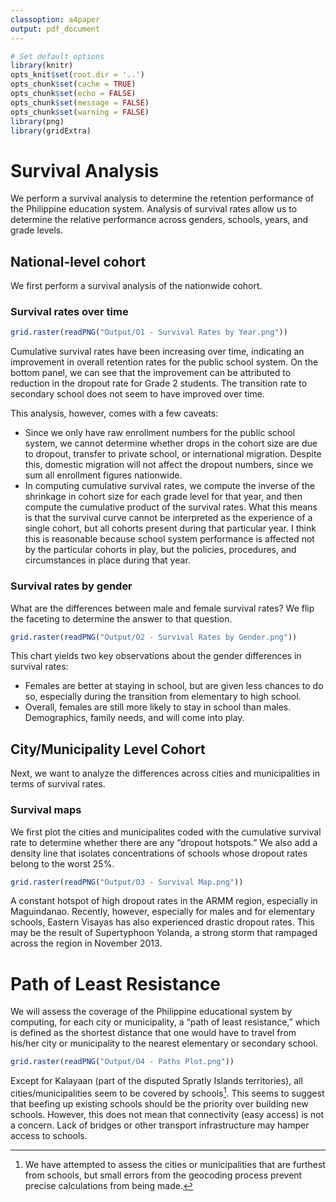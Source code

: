 ```yaml
---
classoption: a4paper
output: pdf_document
---
```


```r
# Set default options
library(knitr)
opts_knit$set(root.dir = '..')
opts_chunk$set(cache = TRUE)
opts_chunk$set(echo = FALSE)
opts_chunk$set(message = FALSE)
opts_chunk$set(warning = FALSE)
library(png)
library(gridExtra)
```

# Survival Analysis

We perform a survival analysis to determine the retention performance of the Philippine education system. Analysis of survival rates allow us to determine the relative performance across genders, schools, years, and grade levels.

## National-level cohort

We first perform a survival analysis of the nationwide cohort. 

### Survival rates over time

```r
grid.raster(readPNG("Output/O1 - Survival Rates by Year.png"))
```

Cumulative survival rates have been increasing over time, indicating an improvement in overall retention rates for the public school system. On the bottom panel, we can see that the improvement can be attributed to reduction in the dropout rate for Grade 2 students. The transition rate to secondary school does not seem to have improved over time.

This analysis, however, comes with a few caveats:

* Since we only have raw enrollment numbers for the public school system, we cannot determine whether drops in the cohort size are due to dropout, transfer to private school, or international migration.  Despite this, domestic migration will not affect the dropout numbers, since we sum all enrollment figures nationwide.
* In computing cumulative survival rates, we compute the inverse of the shrinkage in cohort size for each grade level for that year, and then compute the cumulative product of the survival rates. What this means is that the survival curve cannot be interpreted as the experience of a single cohort, but all cohorts present during that particular year. I think this is reasonable because school system performance is affected not by the particular cohorts in play, but the policies, procedures, and circumstances in place during that year.

### Survival rates by gender

What are the differences between male and female survival rates? We flip the faceting to determine the answer to that question.  

```r
grid.raster(readPNG("Output/O2 - Survival Rates by Gender.png"))
```

This chart yields two key observations about the gender differences in survival rates:

* Females are better at staying in school, but are given less chances to do so, especially during the transition from elementary to high school.
* Overall, females are still more likely to stay in school than males. Demographics, family needs, and will come into play.

## City/Municipality Level Cohort

Next, we want to analyze the differences across cities and municipalities in terms of survival rates.

### Survival maps

We first plot the cities and municipalites coded with the cumulative survival rate to determine whether there are any "dropout hotspots." We also add a density line that isolates concentrations of schools whose dropout rates belong to the worst 25%.

```r
grid.raster(readPNG("Output/O3 - Survival Map.png"))
```

A constant hotspot of high dropout rates in the ARMM region, especially in Maguindanao. Recently, however, especially for males and for elementary schools, Eastern Visayas has also experienced drastic dropout rates. This may be the result of Supertyphoon Yolanda, a strong storm that rampaged across the region in November 2013.

# Path of Least Resistance

We will assess the coverage of the Philippine educational system by computing, for each city or municipality, a "path of least resistance," which is defined as the shortest distance that one would have to travel from his/her city or municipality to the nearest elementary or secondary school.

```r
grid.raster(readPNG("Output/O4 - Paths Plot.png"))
```

Except for Kalayaan (part of the disputed Spratly Islands territories), all cities/municipalities seem to be covered by schools[^1]. This seems to suggest that beefing up existing schools should be the priority over building new schools. However, this does not mean that connectivity (easy access) is not a concern. Lack of bridges or other transport infrastructure may hamper access to schools.

[^1]: We have attempted to assess the cities or municipalities that are furthest from schools, but small errors from the geocoding process prevent precise calculations from being made.